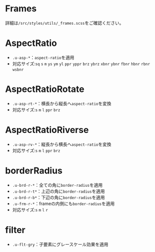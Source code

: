
<Meta title="Utility/Frames" />

# Frames

詳細は`/src/styles/utils/_frames.scss`をご確認ください。

# AspectRatio

- `.u-asp-*`：`aspect-ratio`を適用
- 対応サイズ:`sq` `s` `m` `ys` `ym` `yl` `ppr` `yppr` `brz` `ybrz` `xbnr` `ybnr` `fbnr` `hbnr` `rbnr` `wsbnr`

# AspectRatioRotate

- `.u-asp-rt-*`：横長から縦長へ`aspect-ratio`を変換
- 対応サイズ:`s` `m` `l` `ppr` `brz`

# AspectRatioRiverse

- `.u-asp-rv-*`：縦長から横長へ`aspect-ratio`を変換
- 対応サイズ:`s` `m` `l` `ppr` `brz`

# borderRadius

- `.u-brd-r-*`：全ての角に`border-radius`を適用
- `.u-brd-r-t*`：上辺の角に`border-radius`を適用
- `.u-brd-r-b*`：下辺の角に`border-radius`を適用
- `.u-frm-r-*`：frameの内側にも`border-radius`を適用
- 対応サイズ:`s` `m` `l` `r`

# filter

- `.u-flt-gry`：子要素にグレースケール効果を適用
